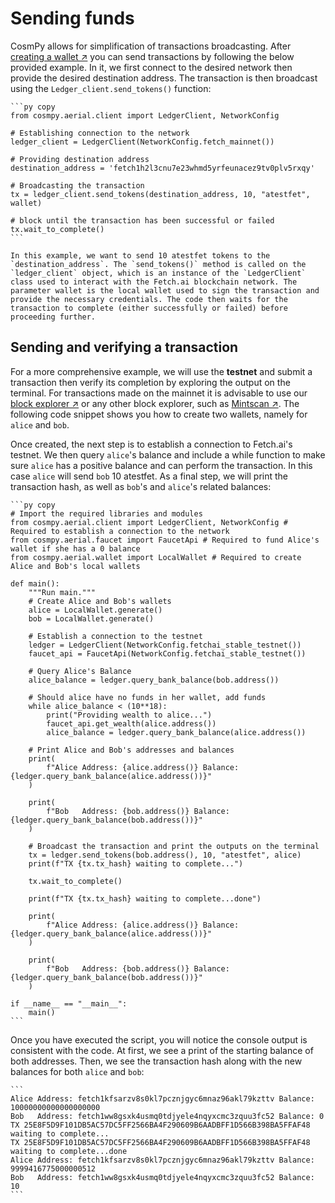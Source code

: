 # Sending funds

CosmPy allows for simplification of transactions broadcasting. After [creating a wallet ↗️](/guides/fetch-network/cosmpy/creating-wallet) you can send transactions by following the below provided example. In it, we first connect to the desired network then provide the desired destination address. The transaction is then broadcast using the `Ledger_client.send_tokens()` function:

    ```py copy
    from cosmpy.aerial.client import LedgerClient, NetworkConfig

    # Establishing connection to the network
    ledger_client = LedgerClient(NetworkConfig.fetch_mainnet())

    # Providing destination address
    destination_address = 'fetch1h2l3cnu7e23whmd5yrfeunacez9tv0plv5rxqy'

    # Broadcasting the transaction
    tx = ledger_client.send_tokens(destination_address, 10, "atestfet", wallet)

    # block until the transaction has been successful or failed
    tx.wait_to_complete()
    ```

    In this example, we want to send 10 atestfet tokens to the `destination_address`. The `send_tokens()` method is called on the `ledger_client` object, which is an instance of the `LedgerClient` class used to interact with the Fetch.ai blockchain network. The parameter wallet is the local wallet used to sign the transaction and provide the necessary credentials. The code then waits for the transaction to complete (either successfully or failed) before proceeding further.

## Sending and verifying a transaction

For a more comprehensive example, we will use the **testnet** and submit a transaction then verify its completion by exploring the output on the terminal. For transactions made on the mainnet it is advisable to use our [block explorer ↗️](https://explore.fetch.ai/) or any other block explorer, such as [Mintscan ↗️](https://www.mintscan.io/fetchai). The following code snippet shows you how to create two wallets, namely for `alice` and `bob`.

Once created, the next step is to establish a connection to Fetch.ai's testnet. We then query `alice`'s balance and include a while function to make sure `alice` has a positive balance and can perform the transaction. In this case `alice` will send `bob` 10 atestfet. As a final step, we will print the transaction hash, as well as `bob`'s and `alice`'s related balances:

    ```py copy
    # Import the required libraries and modules
    from cosmpy.aerial.client import LedgerClient, NetworkConfig # Required to establish a connection to the network
    from cosmpy.aerial.faucet import FaucetApi # Required to fund Alice's wallet if she has a 0 balance
    from cosmpy.aerial.wallet import LocalWallet # Required to create Alice and Bob's local wallets

    def main():
        """Run main."""
        # Create Alice and Bob's wallets
        alice = LocalWallet.generate()
        bob = LocalWallet.generate()

        # Establish a connection to the testnet
        ledger = LedgerClient(NetworkConfig.fetchai_stable_testnet())
        faucet_api = FaucetApi(NetworkConfig.fetchai_stable_testnet())

        # Query Alice's Balance
        alice_balance = ledger.query_bank_balance(bob.address())

        # Should alice have no funds in her wallet, add funds
        while alice_balance < (10**18):
            print("Providing wealth to alice...")
            faucet_api.get_wealth(alice.address())
            alice_balance = ledger.query_bank_balance(alice.address())

        # Print Alice and Bob's addresses and balances
        print(
            f"Alice Address: {alice.address()} Balance: {ledger.query_bank_balance(alice.address())}"
        )

        print(
            f"Bob   Address: {bob.address()} Balance: {ledger.query_bank_balance(bob.address())}"
        )

        # Broadcast the transaction and print the outputs on the terminal
        tx = ledger.send_tokens(bob.address(), 10, "atestfet", alice)
        print(f"TX {tx.tx_hash} waiting to complete...")

        tx.wait_to_complete()

        print(f"TX {tx.tx_hash} waiting to complete...done")

        print(
            f"Alice Address: {alice.address()} Balance: {ledger.query_bank_balance(alice.address())}"
        )

        print(
            f"Bob   Address: {bob.address()} Balance: {ledger.query_bank_balance(bob.address())}"
        )

    if __name__ == "__main__":
        main()
    ```

Once you have executed the script, you will notice the console output is consistent with the code. At first, we see a print of the starting balance of both addresses. Then, we see the transaction hash along with the new balances for both `alice` and `bob`:

    ```
    Alice Address: fetch1kfsarzv8s0kl7pcznjgyc6mnaz96akl79kzttv Balance: 10000000000000000000
    Bob   Address: fetch1ww8gsxk4usmq0tdjyele4nqyxcmc3zquu3fc52 Balance: 0
    TX 25E8F5D9F101DB5AC57DC5FF2566BA4F290609B6AADBFF1D566B398BA5FFAF48 waiting to complete...
    TX 25E8F5D9F101DB5AC57DC5FF2566BA4F290609B6AADBFF1D566B398BA5FFAF48 waiting to complete...done
    Alice Address: fetch1kfsarzv8s0kl7pcznjgyc6mnaz96akl79kzttv Balance: 9999416775000000512
    Bob   Address: fetch1ww8gsxk4usmq0tdjyele4nqyxcmc3zquu3fc52 Balance: 10
    ```
